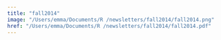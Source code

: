 ```yaml
---
title: "fall2014"
image: "/Users/emma/Documents/R /newsletters/fall2014/fall2014.png"
href: "/Users/emma/Documents/R /newsletters/fall2014/fall2014.pdf"
---
```

